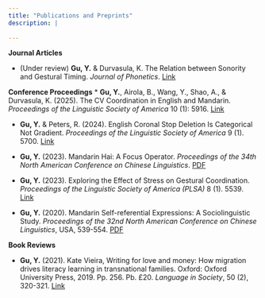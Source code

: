 ```yaml
---
title: "Publications and Preprints"
description: |
  
---
```

**Journal Articles**


* (Under review) **Gu, Y.** & Durvasula, K. The Relation between Sonority and Gestural Timing. _Journal of Phonetics_. [Link](http://ssrn.com/abstract=5123048)


**Conference Proceedings**
* **Gu, Y.**, Airola, B., Wang, Y., Shao, A., & Durvasula, K. (2025). The CV Coordination in English and Mandarin. _Proceedings of the Linguistic Society of America_ 10 (1): 5916. [Link](https://doi.org/10.3765/plsa.v10i1.5916)


* **Gu, Y.** & Peters, R. (2024). English Coronal Stop Deletion Is Categorical Not Gradient. _Proceedings of the Linguistic Society of America_ 9 (1). 5700. [Link](https://doi.org/10.3765/plsa.v9i1.5700) 

* **Gu, Y.** (2023). Mandarin Hai: A Focus Operator. _Proceedings of the 34th North American Conference on Chinese Linguistics_. [PDF](publications/Gu_Mandarin_HAI.pdf)


* **Gu, Y.** (2023). Exploring the Effect of Stress on Gestural Coordination. _Proceedings of the Linguistic Society of America (PLSA)_ 8 (1). 5539. [Link](https://doi.org/10.3765/plsa.v8i1.5539)

* **Gu, Y.** (2020). Mandarin Self-referential Expressions: A Sociolinguistic Study. _Proceedings of the 32nd North American Conference on Chinese Linguistics_, USA, 539-554. [PDF](publications/Pro_NACCL32_Part05_42_Gu_P539.pdf)

**Book Reviews**

* **Gu, Y.** (2021). Kate Vieira, Writing for love and money: How migration drives literacy learning in transnational families. Oxford: Oxford University Press, 2019. Pp. 256. Pb. £20. _Language in Society_, 50 (2), 320-321. [Link](https://doi.org/10.1017/S0047404521000026)




